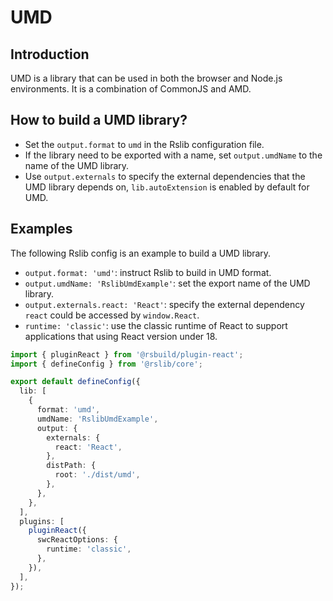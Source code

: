 # UMD

## Introduction

UMD is a library that can be used in both the browser and Node.js environments. It is a combination of CommonJS and AMD.

## How to build a UMD library?

- Set the `output.format` to `umd` in the Rslib configuration file.
- If the library need to be exported with a name, set `output.umdName` to the name of the UMD library.
- Use `output.externals` to specify the external dependencies that the UMD library depends on, `lib.autoExtension` is enabled by default for UMD.

## Examples

The following Rslib config is an example to build a UMD library.

- `output.format: 'umd'`: instruct Rslib to build in UMD format.
- `output.umdName: 'RslibUmdExample'`: set the export name of the UMD library.
- `output.externals.react: 'React'`: specify the external dependency `react` could be accessed by `window.React`.
- `runtime: 'classic'`: use the classic runtime of React to support applications that using React version under 18.

```ts title="rslib.config.ts" {7-12,22}
import { pluginReact } from '@rsbuild/plugin-react';
import { defineConfig } from '@rslib/core';

export default defineConfig({
  lib: [
    {
      format: 'umd',
      umdName: 'RslibUmdExample',
      output: {
        externals: {
          react: 'React',
        },
        distPath: {
          root: './dist/umd',
        },
      },
    },
  ],
  plugins: [
    pluginReact({
      swcReactOptions: {
        runtime: 'classic',
      },
    }),
  ],
});
```
